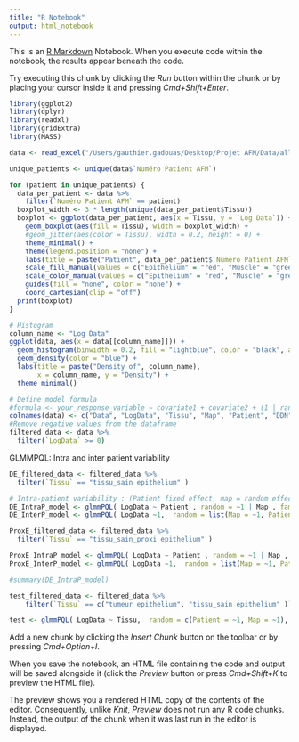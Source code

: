 ```yaml
---
title: "R Notebook"
output: html_notebook
---
```


This is an [R Markdown](http://rmarkdown.rstudio.com) Notebook. When you execute code within the notebook, the results appear beneath the code. 

Try executing this chunk by clicking the *Run* button within the chunk or by placing your cursor inside it and pressing *Cmd+Shift+Enter*. 

```r
library(ggplot2)
library(dplyr)
library(readxl)
library(gridExtra)
library(MASS)

data <- read_excel("/Users/gauthier.gadouas/Desktop/Projet AFM/Data/all_data.xlsx")
```

```r
unique_patients <- unique(data$`Numéro Patient AFM`)

for (patient in unique_patients) {
  data_per_patient <- data %>%
    filter(`Numéro Patient AFM` == patient)
  boxplot_width <- 3 * length(unique(data_per_patient$Tissu))
  boxplot <- ggplot(data_per_patient, aes(x = Tissu, y = `Log Data`)) +
    geom_boxplot(aes(fill = Tissu), width = boxplot_width) +
    #geom_jitter(aes(color = Tissu), width = 0.2, height = 0) +
    theme_minimal() +
    theme(legend.position = "none") +
    labs(title = paste("Patient", data_per_patient$`Numéro Patient AFM`), x = "Tissu", y = "Log Data") +
    scale_fill_manual(values = c("Epithelium" = "red", "Muscle" = "green", "Tumeur" = "blue", "Sain" = "purple")) +
    scale_color_manual(values = c("Epithelium" = "red", "Muscle" = "green", "Tumeur" = "blue", "Sain" = "purple")) +
    guides(fill = "none", color = "none") +
    coord_cartesian(clip = "off")
  print(boxplot)
}
```

```r
# Histogram
column_name <- "Log Data"
ggplot(data, aes(x = data[[column_name]])) +
  geom_histogram(binwidth = 0.2, fill = "lightblue", color = "black", alpha = 0.7, aes(y = ..density..)) +
  geom_density(color = "blue") +
  labs(title = paste("Density of", column_name),
       x = column_name, y = "Density") +
  theme_minimal()
```
```r

# Define model formula
#formula <- your_response_variable ~ covariate1 + covariate2 + (1 | random_group_variable)
colnames(data) <- c("Data", "LogData", "Tissu", "Map", "Patient", "DDN", "Sexe", "DDD", "Prim", "Localisation", "Muci", "Emboles", "Infiltr", "Stade", "KRAS", "NRAS", "RAS", "BRAF", "RAS+BRAF", "Microsatellite")
#Remove negative values from the dataframe
filtered_data <- data %>%
  filter(`LogData` >= 0)
```
GLMMPQL: Intra and inter patient variability

```r
DE_filtered_data <- filtered_data %>%
  filter(`Tissu` == "tissu_sain epithelium" )

# Intra-patient variability : (Patient fixed effect, map = random effect)
DE_IntraP_model <- glmmPQL( LogData ~ Patient , random = ~1 | Map , family = Gamma(link = "log"), data = DE_filtered_data)
DE_InterP_model <- glmmPQL( LogData ~1,  random = list(Map = ~1, Patient = ~1), family = Gamma(link = "log"), data = DE_filtered_data)

ProxE_filtered_data <- filtered_data %>%
  filter(`Tissu` == "tissu_sain_proxi epithelium" )

ProxE_IntraP_model <- glmmPQL( LogData ~ Patient , random = ~1 | Map , family = Gamma(link = "log"), data = ProxE_filtered_data)
ProxE_InterP_model <- glmmPQL( LogData ~1,  random = list(Map = ~1, Patient = ~1), family = Gamma(link = "log"), data = ProxE_filtered_data)

#summary(DE_IntraP_model)
```


```r
test_filtered_data <- filtered_data %>%
    filter(`Tissu` == c("tumeur epithelium", "tissu_sain epithelium" ))

test <- glmmPQL( LogData ~ Tissu,  random = c(Patient = ~1, Map = ~1), family = Gamma(link = "log"), data = test_filtered_data)
```

Add a new chunk by clicking the *Insert Chunk* button on the toolbar or by pressing *Cmd+Option+I*.

When you save the notebook, an HTML file containing the code and output will be saved alongside it (click the *Preview* button or press *Cmd+Shift+K* to preview the HTML file). 

The preview shows you a rendered HTML copy of the contents of the editor. Consequently, unlike *Knit*, *Preview* does not run any R code chunks. Instead, the output of the chunk when it was last run in the editor is displayed.

